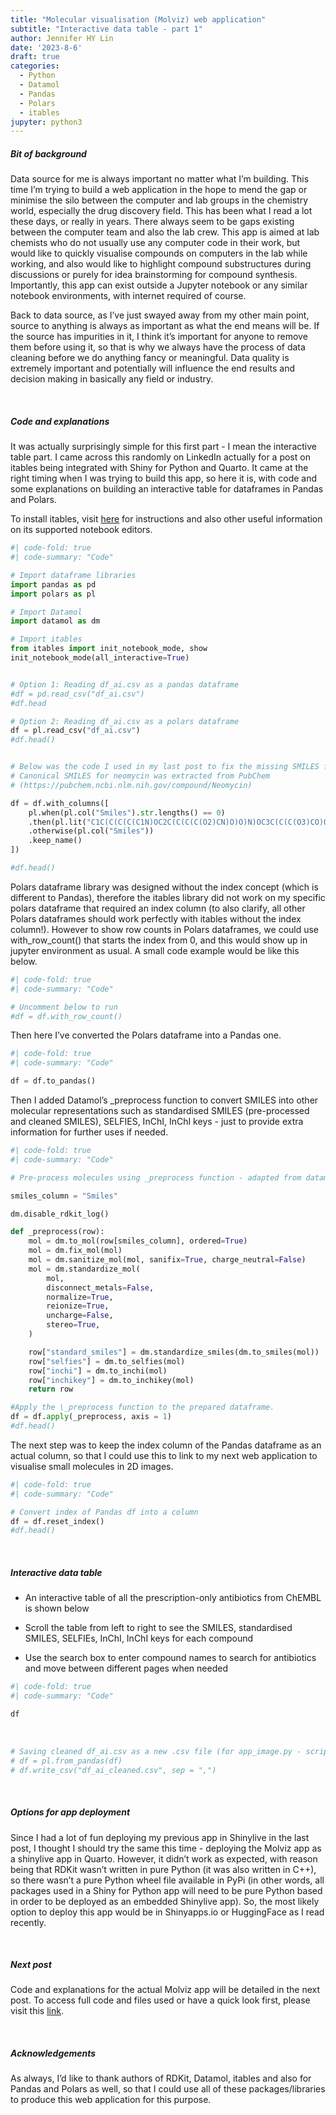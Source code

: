 ```yaml
---
title: "Molecular visualisation (Molviz) web application"
subtitle: "Interactive data table - part 1"
author: Jennifer HY Lin
date: '2023-8-6'
draft: true
categories:
  - Python
  - Datamol
  - Pandas
  - Polars
  - itables
jupyter: python3
---
```


##### **Bit of background**

Data source for me is always important no matter what I'm building. This time I'm trying to build a web application in the hope to mend the gap or minimise the silo between the computer and lab groups in the chemistry world, especially the drug discovery field. This has been what I read a lot these days, or really in years. There always seem to be gaps existing between the computer team and also the lab crew. This app is aimed at lab chemists who do not usually use any computer code in their work, but would like to quickly visualise compounds on computers in the lab while working, and also would like to highlight compound substructures during discussions or purely for idea brainstorming for compound synthesis. Importantly, this app can exist outside a Jupyter notebook or any similar notebook environments, with internet required of course. 

Back to data source, as I've just swayed away from my other main point, source to anything is always as important as what the end means will be. If the source has impurities in it, I think it's important for anyone to remove them before using it, so that is why we always have the process of data cleaning before we do anything fancy or meaningful. Data quality is extremely important and potentially will influence the end results and decision making in basically any field or industry.

<br>

##### **Code and explanations**

It was actually surprisingly simple for this first part - I mean the interactive table part. I came across this randomly on LinkedIn actually for a post on itables being integrated with Shiny for Python and Quarto. It came at the right timing when I was trying to build this app, so here it is, with code and some explanations on building an interactive table for dataframes in Pandas and Polars.

To install itables, visit [here](https://mwouts.github.io/itables/quick_start.html) for instructions and also other useful information on its supported notebook editors.

```python
#| code-fold: true
#| code-summary: "Code"

# Import dataframe libraries
import pandas as pd
import polars as pl

# Import Datamol
import datamol as dm

# Import itables
from itables import init_notebook_mode, show
init_notebook_mode(all_interactive=True)


# Option 1: Reading df_ai.csv as a pandas dataframe
#df = pd.read_csv("df_ai.csv")
#df.head

# Option 2: Reading df_ai.csv as a polars dataframe
df = pl.read_csv("df_ai.csv")
#df.head()


# Below was the code I used in my last post to fix the missing SMILES for neomycin
# Canonical SMILES for neomycin was extracted from PubChem 
# (https://pubchem.ncbi.nlm.nih.gov/compound/Neomycin)

df = df.with_columns([
    pl.when(pl.col("Smiles").str.lengths() == 0)
    .then(pl.lit("C1C(C(C(C(C1N)OC2C(C(C(C(O2)CN)O)O)N)OC3C(C(C(O3)CO)OC4C(C(C(C(O4)CN)O)O)N)O)O)N"))
    .otherwise(pl.col("Smiles"))
    .keep_name()
])

#df.head()
```

Polars dataframe library was designed without the index concept (which is different to Pandas), therefore the itables library did not work on my specific polars dataframe that required an index column (to also clarify, all other Polars dataframes should work perfectly with itables without the index column!). However to show row counts in Polars dataframes, we could use with_row_count() that starts the index from 0, and this would show up in jupyter environment as usual. A small code example would be like this below.

```python
#| code-fold: true
#| code-summary: "Code"

# Uncomment below to run
#df = df.with_row_count()
```

Then here I've converted the Polars dataframe into a Pandas one.

```python
#| code-fold: true
#| code-summary: "Code"

df = df.to_pandas()
```

Then I added Datamol's \_preprocess function to convert SMILES into other molecular representations such as standardised SMILES (pre-processed and cleaned SMILES), SELFIES, InChI, InChI keys - just to provide extra information for further uses if needed.

```python
#| code-fold: true
#| code-summary: "Code"

# Pre-process molecules using _preprocess function - adapted from datamol.io

smiles_column = "Smiles"

dm.disable_rdkit_log()

def _preprocess(row):
    mol = dm.to_mol(row[smiles_column], ordered=True)
    mol = dm.fix_mol(mol)
    mol = dm.sanitize_mol(mol, sanifix=True, charge_neutral=False)
    mol = dm.standardize_mol(
        mol,
        disconnect_metals=False,
        normalize=True,
        reionize=True,
        uncharge=False,
        stereo=True,
    )

    row["standard_smiles"] = dm.standardize_smiles(dm.to_smiles(mol))
    row["selfies"] = dm.to_selfies(mol)
    row["inchi"] = dm.to_inchi(mol)
    row["inchikey"] = dm.to_inchikey(mol)
    return row

#Apply the \_preprocess function to the prepared dataframe.
df = df.apply(_preprocess, axis = 1)
#df.head()
```

The next step was to keep the index column of the Pandas dataframe as an actual column, so that I could use this to link to my next web application to visualise small molecules in 2D images.

```python
#| code-fold: true
#| code-summary: "Code"

# Convert index of Pandas df into a column
df = df.reset_index()
#df.head()
```

<br>

##### **Interactive data table**

-   An interactive table of all the prescription-only antibiotics from ChEMBL is shown below

-   Scroll the table from left to right to see the SMILES, standardised SMILES, SELFIEs, InChI, InChI keys for each compound

-   Use the search box to enter compound names to search for antibiotics and move between different pages when needed

```python
#| code-fold: true
#| code-summary: "Code"

df
```

<br>

```python
# Saving cleaned df_ai.csv as a new .csv file (for app_image.py - script to build the web app)
# df = pl.from_pandas(df)
# df.write_csv("df_ai_cleaned.csv", sep = ",")
```

<br>

##### **Options for app deployment**

Since I had a lot of fun deploying my previous app in Shinylive in the last post, I thought I should try the same this time - deploying the Molviz app as a shinylive app in Quarto. However, it didn't work as expected, with reason being that RDKit wasn't written in pure Python (it was also written in C++), so there wasn't a pure Python wheel file available in PyPi (in other words, all packages used in a Shiny for Python app will need to be pure Python based in order to be deployed as an embedded Shinylive app). So, the most likely option to deploy this app would be in Shinyapps.io or HuggingFace as I read recently.

<br>

##### **Next post**

Code and explanations for the actual Molviz app will be detailed in the next post. To access full code and files used or have a quick look first, please visit this [link](https://github.com/jhylin/Molviz_app).

<br>

##### **Acknowledgements**

As always, I'd like to thank authors of RDKit, Datamol, itables and also for Pandas and Polars as well, so that I could use all of these packages/libraries to produce this web application for this purpose.
